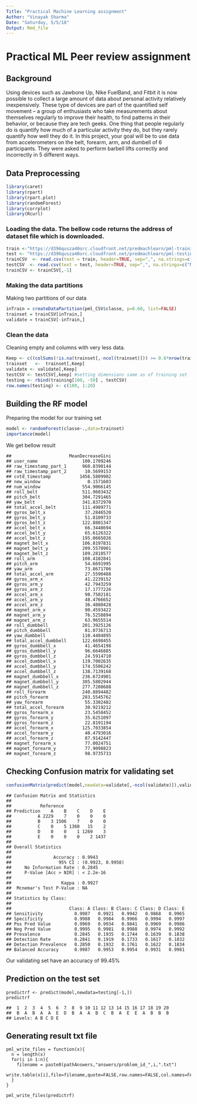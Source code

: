 ---
Title: "Practical Machine Learning assignment"
Author: "Vinayak Sharma"
Date: "Saturday, 5/5/18"
Output: Rmd_file
---

# Practical ML Peer review assignment



## Background 
Using devices such as Jawbone Up, Nike FuelBand, and Fitbit it is now possible to collect a large amount of data about personal activity relatively inexpensively. These type of devices are part of the quantified self movement – a group of enthusiasts who take measurements about themselves regularly to improve their health, to find patterns in their behavior, or because they are tech geeks. One thing that people regularly do is quantify how much of a particular activity they do, but they rarely quantify how well they do it. In this project, your goal will be to use data from accelerometers on the belt, forearm, arm, and dumbell of 6 participants. They were asked to perform barbell lifts correctly and incorrectly in 5 different ways.


## Data Preprocessing  
```{r, cache = T}
library(caret)
library(rpart)
library(rpart.plot)
library(randomForest)
library(corrplot)
library(Rcurl)
```
### Loading the data. The bellow code returns the address of dataset file which is downloaded.
```{r, cache = T}
train <-"https://d396qusza40orc.cloudfront.net/predmachlearn/pml-training.csv"
test <- "https://d396qusza40orc.cloudfront.net/predmachlearn/pml-testing.csv"
trainCSV  <- read.csv(text = train, header=TRUE, sep=",", na.strings=c("NA",""))
testCSV  <- read.csv(text = test, header=TRUE, sep=",", na.strings=c("NA",""))
trainCSV <- trainCSV[,-1]
```  
### Making the data partitions
Making two partitions of our data  
```{r, cache = T}
inTrain = createDataPartition(pml_CSV$classe, p=0.60, list=FALSE)
trainset = trainCSV[inTrain,]
validate = trainCSV[-inTrain,]

```


### Clean the data
Cleaning empty and columns with very less data.
```{r, cache = T}
Keep <- c((colSums(!is.na(trainset[,-ncol(trainset)])) >= 0.6*nrow(trainset)))
trainset   <-  trainset[,Keep]
validate <- validate[,Keep]
testCSV <- testCSV[,keep] #setting dimensions same as of training set
testing <- rbind(training[100, -59] , testCSV)
row.names(testing) <- c(100, 1:20)

```
## Building the RF model  
Preparing the model for our training set 
```{r, cache = T}
model <- randomForest(classe~.,data=trainset)
importance(model)
```
We get bellow result
```
##                      MeanDecreaseGini
## user_name                 100.1709246
## raw_timestamp_part_1      960.8390144
## raw_timestamp_part_2       10.5699153
## cvtd_timestamp           1456.5809902
## new_window                  0.1571603
## num_window                554.9066145
## roll_belt                 511.9603432
## pitch_belt                304.7291465
## yaw_belt                  341.8372970
## total_accel_belt          111.4989771
## gyros_belt_x               37.2846520
## gyros_belt_y               51.8109733
## gyros_belt_z              122.8801347
## accel_belt_x               66.3448694
## accel_belt_y               65.6126322
## accel_belt_z              195.0665026
## magnet_belt_x             106.8197831
## magnet_belt_y             209.5570901
## magnet_belt_z             189.2810577
## roll_arm                  108.4102841
## pitch_arm                  54.6691995
## yaw_arm                    73.8671706
## total_accel_arm            27.5590488
## gyros_arm_x                41.2239152
## gyros_arm_y                42.7943259
## gyros_arm_z                17.1777226
## accel_arm_x                98.7502181
## accel_arm_y                48.4766652
## accel_arm_z                36.4880428
## magnet_arm_x               90.4593422
## magnet_arm_y               76.5258894
## magnet_arm_z               63.9655514
## roll_dumbbell             201.3925126
## pitch_dumbbell             81.0736713
## yaw_dumbbell              110.4404895
## total_accel_dumbbell      122.6698455
## gyros_dumbbell_x           41.4654198
## gyros_dumbbell_y           96.6646885
## gyros_dumbbell_z           24.5914710
## accel_dumbbell_x          119.7002635
## accel_dumbbell_y          174.5506242
## accel_dumbbell_z          138.7139168
## magnet_dumbbell_x         236.6724901
## magnet_dumbbell_y         305.5802944
## magnet_dumbbell_z         277.7208688
## roll_forearm              240.8894482
## pitch_forearm             283.5545762
## yaw_forearm                55.3302482
## total_accel_forearm        30.9219212
## gyros_forearm_x            23.5458452
## gyros_forearm_y            35.6251097
## gyros_forearm_z            22.8191194
## accel_forearm_x           125.7033854
## accel_forearm_y            40.4793016
## accel_forearm_z            87.9142447
## magnet_forearm_x           77.0024751
## magnet_forearm_y           77.9098823
## magnet_forearm_z           98.9735733
```


## Checking Confusion matrix for validating set
 
```{r, cache = T}
confusionMatrix(predict(model,newdata=validate[,-ncol(validate)]),validating$classe)
```
```
## Confusion Matrix and Statistics
## 
##           Reference
## Prediction    A    B    C    D    E
##          A 2229    7    0    0    0
##          B    3 1506    7    0    0
##          C    0    5 1360   15    2
##          D    0    0    1 1269    3
##          E    0    0    0    2 1437
## 
## Overall Statistics
##                                           
##                Accuracy : 0.9943          
##                  95% CI : (0.9923, 0.9958)
##     No Information Rate : 0.2845          
##     P-Value [Acc > NIR] : < 2.2e-16       
##                                           
##                   Kappa : 0.9927          
##  Mcnemar's Test P-Value : NA              
## 
## Statistics by Class:
## 
##                      Class: A Class: B Class: C Class: D Class: E
## Sensitivity            0.9987   0.9921   0.9942   0.9868   0.9965
## Specificity            0.9988   0.9984   0.9966   0.9994   0.9997
## Pos Pred Value         0.9969   0.9934   0.9841   0.9969   0.9986
## Neg Pred Value         0.9995   0.9981   0.9988   0.9974   0.9992
## Prevalence             0.2845   0.1935   0.1744   0.1639   0.1838
## Detection Rate         0.2841   0.1919   0.1733   0.1617   0.1832
## Detection Prevalence   0.2850   0.1932   0.1761   0.1622   0.1834
## Balanced Accuracy      0.9987   0.9953   0.9954   0.9931   0.9981
```
Our validating set have an accuracy of 99.45%

## Prediction on the test set

```
predictrf <- predict(model,newdata=testing[-1,])
predictrf
```

```
##  1  2  3  4  5  6  7  8  9 10 11 12 13 14 15 16 17 18 19 20 
##  B  A  B  A  A  E  D  B  A  A  B  C  B  A  E  E  A  B  B  B 
## Levels: A B C D E
```

## Generating result txt file

```
pml_write_files = function(x){
  n = length(x)
  for(i in 1:n){
    filename = paste0(pathAnswers,"answers/problem_id_",i,".txt")
    write.table(x[i],file=filename,quote=FALSE,row.names=FALSE,col.names=FALSE)
  }
}

pml_write_files(predictrf)

```
